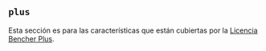 
## `plus`

Esta sección es para las características que están cubiertas por la [Licencia Bencher Plus](/legal/plus).

<PlusGitHub />
<PlusDisasterRecovery />
<PlusRateLimiting />
<PlusStats />
